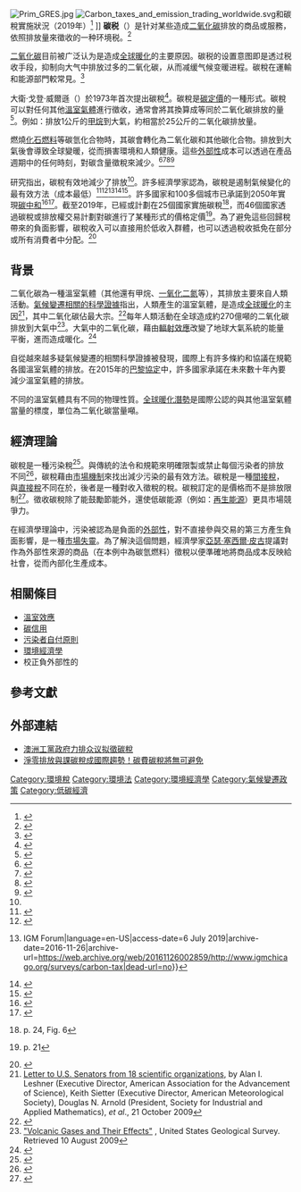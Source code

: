 [[Image:Prim_GRES.jpg|thumb]]
[[File:Carbon_taxes_and_emission_trading_worldwide.svg|alt=Carbon taxes and emission trading worldwide]]和碳稅實施狀況（2019年）<ref>{{Citation |author = World Bank Group |title = State and Trends of Carbon Pricing 2019 |date = 6 June 2019 |url = https://openknowledge.worldbank.org/handle/10986/31755 |language = en |accessdate = 2021-05-15 |archive-date = 2020-07-11 |archive-url = https://web.archive.org/web/20200711202441/https://openknowledge.worldbank.org/handle/10986/31755 |dead-url = no }}</ref>
{{Legend|#009a3e|碳排放權交易已實施或計劃實施}}
{{Legend|#323b90|碳稅已實施或計劃實施}}
{{Legend|#fbba00|正在考慮碳排放權交易或碳稅}}]]
'''碳税'''（{{lang-en|carbon tax}}）是针对某些造成[[二氧化碳|二氧化碳]]排放的商品或服務，依照排放量來徵收的一种环境税。<ref>{{Cite web|url=http://eip.iner.gov.tw/msn.aspx?datatype=YW5hbHlzaXM=&id=MTA3|title=能源稅、碳稅的合理化(一)—理論探討|website=能源資訊平台|access-date=2021年5月10日|archive-date=2021年5月11日|archive-url=https://web.archive.org/web/20210511090157/http://eip.iner.gov.tw/msn.aspx?datatype=YW5hbHlzaXM=&id=MTA3|dead-url=no}}</ref>

[[二氧化碳|二氧化碳]]目前被广泛认为是造成[[全球暖化|全球暖化]]的主要原因。碳税的设置意图即是透过税收手段，抑制向大气中排放过多的二氧化碳，从而减缓气候变暖进程。碳稅在運輸和能源部門較常見。<ref>{{Cite journal|last1=Akkaya|first1=Sahin|last2=Bakkal|first2=Ufuk|date=2020-06-01|title=Carbon Leakage Along with the Green Paradox Against Carbon Abatement? A Review Based on Carbon Tax|url=https://content.sciendo.com/view/journals/foli/20/1/article-p25.xml|journal=Folia Oeconomica Stetinensia|volume=20|issue=1|pages=25–44|doi=10.2478/foli-2020-0002|issn=1898-0198|access-date=2021-04-06|archive-date=2020-08-29|archive-url=https://web.archive.org/web/20200829171908/https://content.sciendo.com/view/journals/foli/20/1/article-p25.xml|dead-url=no}}</ref>

大衛·戈登·威爾遜（{{le|David Gordon Wilson}}）於1973年首次提出碳稅<ref>{{cite news|last1=Berdik|first1=Chris|date=10 August 2014|title=The unsung inventor of the carbon tax|work=[[The_Boston_Globe|The Boston Globe]]|url=https://www.bostonglobe.com/ideas/2014/08/09/the-unsung-inventor-carbon-tax/f1xFyWmaXf2XzW3nVxrNJK/story.html|access-date=11 August 2014|archive-date=2014-08-11|archive-url=https://web.archive.org/web/20140811043054/http://www.bostonglobe.com/ideas/2014/08/09/the-unsung-inventor-carbon-tax/f1xFyWmaXf2XzW3nVxrNJK/story.html|dead-url=no}}</ref>。碳稅是[[碳定價|碳定價]]的一種形式。碳稅可以對任何其他[[溫室氣體|溫室氣體]]進行徵收，通常會將其換算成等同於二氧化碳排放的量<ref>{{Cite web|url=https://www.card.iastate.edu/iowa_ag_review/summer_09/article1.aspx|title=Costs and Benefits to Agriculture from Climate Change Policy|website=www.card.iastate.edu|access-date=2021-04-06|archive-date=2020-07-27|archive-url=https://web.archive.org/web/20200727081748/https://www.card.iastate.edu/iowa_ag_review/summer_09/article1.aspx|dead-url=no}}</ref>。例如：排放1公斤的[[甲烷|甲烷]]到大氣，約相當於25公斤的二氧化碳排放量。

燃燒[[化石燃料|化石燃料]]等碳氫化合物時，其碳會轉化為二氧化碳和其他碳化合物。排放到大氣後會導致全球變暖，從而損害環境和人類健康。這些[[外部性|外部性]]成本可以透過在產品週期中的任何時刻，對碳含量徵稅來減少。<ref name="CollectionPoint">{{cite book |year = 2001 |contribution = 6.2.2.2.1 Collection Point and Tax Base |title = Policies, Measures, and Instruments |series = Climate Change 2001: Mitigation. Contribution of Working Group III to the Third Assessment Report of the Intergovernmental Panel on Climate Change |editor = B. Metz |publisher = Print version: Cambridge University Press, Cambridge, UK, and New York, N.Y., U.S.A.. This version: GRID-Arendal website |author = Bashmakov, I. |url = http://www.grida.no/climate/ipcc_tar/wg3/236.htm |access-date = 8 April 2011 |display-authors = etal |display-editors = etal |archive-url = https://web.archive.org/web/20131228222715/http://www.grida.no/climate/ipcc_tar/wg3/236.htm |archive-date = 28 December 2013 }}</ref><ref>{{Cite news|url=https://www.cbo.gov/publication/44223|title=Effects of a Carbon Tax on the Economy and the Environment|date=22 May 2013|work=Congressional Budget Office|access-date=29 September 2017|archive-date=2017-09-29|archive-url=https://web.archive.org/web/20170929092238/https://www.cbo.gov/publication/44223|dead-url=no}}</ref><ref>{{cite journal |last1=Kalkuhl |first1=Matthias |title=Renewable energy subsidies: Second-best policy or fatal aberration for mitigation? |journal=Resource and Energy Economics |date=September 2013 |volume=35 |issue=3 |pages=217–234 |doi=10.1016/j.reseneeco.2013.01.002 |url=https://www.pik-potsdam.de/members/edenh/publications-1/Renewableenergysubsidies.pdf |access-date=20 August 2018 |archive-date=2018-08-20 |archive-url=https://web.archive.org/web/20180820234908/https://www.pik-potsdam.de/members/edenh/publications-1/Renewableenergysubsidies.pdf |dead-url=no }}</ref><ref name="bashmakov">{{cite book|author=Bashmakov, I.|url=http://www.ipcc.ch/publications_and_data/publications_and_data_reports.htm|title=Climate Change 2001: Mitigation. Contribution of Working Group III to the Third Assessment Report of the Intergovernmental Panel on Climate Change|publisher=Cambridge University Press, Cambridge, UK, and New York, N.Y., U.S.A.|year=2001|editor=B. Metz|contribution=Policies, Measures, and Instruments|display-authors=etal|access-date=20 May 2009|display-editors=etal|archive-date=2018-10-05|archive-url=https://web.archive.org/web/20181005032403/http://www.ipcc.ch/publications_and_data/publications_and_data_reports.htm|dead-url=yes}}</ref>

研究指出，碳稅有效地減少了排放<ref name=":3" />。許多經濟學家認為，碳稅是遏制氣候變化的最有效方法（成本最低）<ref name="gupta taxes and charges">{{cite book|url=http://www.ipcc.ch/publications_and_data/ar4/wg3/en/ch13s13-2-1-2.html|title=Policies, instruments, and co-operative arrangements|author=Gupta, S.|publisher=Print version: Cambridge University Press, Cambridge, U.K., and New York, N.Y., U.S.A.. This version: IPCC website|year=2007|series=Climate Change 2007: Mitigation. Contribution of Working Group III to the Fourth Assessment Report of the Intergovernmental Panel on Climate Change (B. Metz ''et al''. Eds.)|contribution=13.2.1.2 Taxes and charges|display-authors=etal|access-date=18 March 2010 |archive-url= https://web.archive.org/web/20101029221927/http://www.ipcc.ch/publications_and_data/ar4/wg3/en/ch13s13-2-1-2.html |archive-date=29 October 2010|url-status=dead}}</ref><ref name=":6">{{Cite web|url=http://www.igmchicago.org/surveys/carbon-taxes-ii|title=Carbon Taxes II|website=igmchicago.org|access-date=6 July 2019|archive-date=2016-11-26|archive-url=https://web.archive.org/web/20161126064548/http://www.igmchicago.org/surveys/carbon-taxes-ii|dead-url=no}}</ref><ref name=":7">{{Cite web|url=http://www.igmchicago.org/surveys/carbon-tax|title=Carbon Tax {{!}} IGM Forum|language=en-US|access-date=6 July 2019|archive-date=2016-11-26|archive-url=https://web.archive.org/web/20161126002859/http://www.igmchicago.org/surveys/carbon-tax|dead-url=no}}</ref><ref name=":4">{{Cite web|url=http://www.igmchicago.org/surveys/climate-change-policies|title=Climate Change Policies|website=igmchicago.org|access-date=6 July 2019|archive-date=2018-11-18|archive-url=https://web.archive.org/web/20181118111617/http://www.igmchicago.org/surveys/climate-change-policies|dead-url=no}}</ref><ref name=":5">{{Cite web|year=2019|title=ECONOMISTS' STATEMENT ON CARBON DIVIDENDS|url=https://www.clcouncil.org/economists-statement/|access-date=18 February 2019|website=clcouncil.org|archive-date=2019-01-18|archive-url=https://web.archive.org/web/20190118081926/https://www.clcouncil.org/economists-statement/|dead-url=no}}</ref>。許多國家和100多個城市已承諾到2050年實現[[碳中和|碳中和]]<ref>{{cite web |title=77 Countries, 100+ Cities Commit to Net Zero Carbon Emissions by 2050 at Climate Summit |url=https://sdg.iisd.org/news/77-countries-100-cities-commit-to-net-zero-carbon-emissions-by-2050-at-climate-summit/ |access-date=24 September 2019 |archive-date=2019-09-28 |archive-url=https://web.archive.org/web/20190928103300/https://sdg.iisd.org/news/77-countries-100-cities-commit-to-net-zero-carbon-emissions-by-2050-at-climate-summit/ |dead-url=no }}</ref><ref name=":3">{{Cite web|url=https://econofact.org/carbon-taxes-what-can-we-learn-from-international-experience|title=Carbon Taxes: What Can We Learn From International Experience?|date=3 May 2019|website=Econofact|language=en-US|access-date=7 May 2019|archive-date=2019-05-07|archive-url=https://web.archive.org/web/20190507115911/https://econofact.org/carbon-taxes-what-can-we-learn-from-international-experience|dead-url=no}}</ref>。截至2019年，已經或計劃在25個國家實施碳稅<ref>{{Cite journal|last=World Bank Group|date=6 June 2019|title=State and Trends of Carbon Pricing 2019|hdl=10986/31755|language=en}} p. 24, Fig. 6</ref>，而46個國家透過碳稅或排放權交易計劃對碳進行了某種形式的價格定價<ref>{{Cite journal|last=World Bank Group|date=6 June 2019|title=State and Trends of Carbon Pricing 2019|hdl=10986/31755|language=en}} p. 21</ref>。為了避免這些回歸稅帶來的負面影響，碳稅收入可以直接用於低收入群體，也可以透過稅收抵免在部分或所有消費者中分配。<ref>{{cite book |year = 2001 |author = IPCC |title = 7.34. In (section): Question 7. In (book): Climate Change 2001: Synthesis Report. A Contribution of Working Groups I, II, and III to the Third Assessment Report of the Intergovernmental Panel on Climate Change (Watson, R.T. and the Core Writing Team (eds.)) |url = http://www.grida.no/climate/ipcc_tar/vol4/english/051.htm |page = 122 |publisher = Print version: Cambridge University Press, UK. This version: GRID-Arendal website |access-date = 29 March 2011 |archive-url = https://web.archive.org/web/20110501162131/http://www.grida.no/climate/ipcc_tar/vol4/english/051.htm |archive-date = 1 May 2011 }}</ref>

==背景==
二氧化碳為一種溫室氣體（其他還有甲烷、[[一氧化二氮|一氧化二氮]]等），其排放主要來自人類活動。[[關於氣候變化的科學觀點|氣候變遷相關的科學證據]]指出，人類產生的溫室氣體，是造成[[全球暖化|全球暖化]]的主因<ref>[https://web.archive.org/web/20091103213447/http://www.ucsusa.org/assets/documents/ssi/climate-change-statement-from.pdf Letter to U.S. Senators from 18 scientific organizations], by Alan I. Leshner (Executive Director, American Association for the Advancement of Science), Keith Sietter (Executive Director, American Meteorological Society), Douglas N. Arnold (President, Society for Industrial and Applied Mathematics), ''et al''., 21 October 2009</ref>，其中二氧化碳佔最大宗。<ref>{{cite web |url=http://www.ipcc.ch/pdf/assessment-report/ar4/syr/ar4_syr_spm.pdf |title=Climate Change 2007: Synthesis Report |page=14 |publisher=International Panel Climate Change |author=IPCC |year=2007 |access-date=2021-04-21 |archive-date=2011-02-28 |archive-url=https://web.archive.org/web/20110228135154/http://www.ipcc.ch/pdf/assessment-report/ar4/syr/ar4_syr_spm.pdf |dead-url=no }}</ref>每年人類活動在全球造成約270億噸的二氧化碳排放到大氣中<ref>[http://volcanoes.usgs.gov/hazards/gas/index.php "Volcanic Gases and Their Effects"] {{Wayback|url=http://volcanoes.usgs.gov/hazards/gas/index.php |date=20160130222415 }}, United States Geological Survey. Retrieved 10 August 2009</ref>。大氣中的二氧化碳，藉由[[輻射效應|輻射效應]]改變了地球大氣系統的能量平衡，進而造成暖化。<ref>{{cite book|year=2007|author=Forster, P.|contribution=2.2 Concept of Radiative Forcing|url=http://www.ipcc.ch/publications_and_data/ar4/wg1/en/ch2s2-2.html|title=Changes in Atmospheric Constituents and in Radiative Forcing|series=Climate Change 2007: The Physical Science Basis.|work=Contribution of Working Group I to the Fourth Assessment Report of the Intergovernmental Panel on Climate Change|editor=Solomon, S. D.|publisher=Print version: Cambridge University Press, Cambridge, UK, and New York, N.Y., U.S.A.. This version: IPCC website|access-date=25 August 2010|display-authors=etal|display-editors=etal|archive-url=https://web.archive.org/web/20101029222632/http://www.ipcc.ch/publications_and_data/ar4/wg1/en/ch2s2-2.html|archive-date=29 October 2010}}</ref>

自從越來越多疑氣候變遷的相關科學證據被發現，國際上有許多條約和協議在規範各國溫室氣體的排放。在2015年的[[巴黎協定|巴黎協定]]中，許多國家承諾在未來數十年內要減少溫室氣體的排放。

不同的溫室氣體具有不同的物理性質。[[全球暖化潛勢|全球暖化潛勢]]是國際公認的與其他溫室氣體當量的標度，單位為二氧化碳當量噸。

==經濟理論==
碳稅是一種污染稅<ref>{{cite encyclopedia|last=Groosman|first=Britt|title=2500 Pollution Tax|url=http://encyclo.findlaw.com/2500book.pdf|encyclopedia=Encyclopedia of Law and Economics|publisher=Edward Elgar and the University of Ghent|access-date=2 February 2014|archive-date=2001-12-01|archive-url=https://web.archive.org/web/20011201012805/http://encyclo.findlaw.com/2500book.pdf|dead-url=yes}}</ref>。與傳統的法令和規範來明確限製或禁止每個污染者的排放不同<ref>{{cite book|title=Environmental Law and Policy in the Canadian Context|url=https://archive.org/details/environmentallaw0000gree|last=Greenbaum|first=Allan|publisher=Captus Press|year=2010|isbn=978-1-55322-171-5|location=Concord, Ontario|pages=[https://archive.org/details/environmentallaw0000gree/page/n240 240]–241}}</ref>，碳稅藉由[[市場機制|市場機制]]來找出減少污染的最有效方法。碳稅是一種[[間接稅|間接稅]]，與[[直接稅|直接稅]]不同在於，後者是一種對收入徵稅的稅。碳稅訂定的是價格而不是排放限制<ref name="Hepburn">{{cite journal|year=2006|title=Regulation by prices, quantities or both: an update and an overview|url=http://economics.ouls.ox.ac.uk/12828/1/hepburn%2520(2006,%2520oxrep)%2520regulation%2520by%2520p%2520or%2520q.pdf|journal=Oxford Review of Economic Policy|volume=22|issue=2|pages=226–247|doi=10.1093/oxrep/grj014|author=Hepburn, C.|access-date=30 August 2009}}{{Dead link|date=August 2018 |bot=InternetArchiveBot |fix-attempted=yes }}</ref>。徵收碳稅除了能鼓勵節能外，還使低碳能源（例如：[[再生能源|再生能源]]）更具市場競爭力。

在經濟學理論中，污染被認為是負面的[[外部性|外部性]]，對不直接參與交易的第三方產生負面影響，是一種[[市場失靈|市場失靈]]。為了解決這個問題，經濟學家[[亞瑟·塞西爾·皮古|亞瑟·塞西爾·皮古]]提議對作為外部性來源的商品（在本例中為碳氫燃料）徵稅以便準確地將商品成本反映給社會，從而內部化生產成本。

== 相關條目 ==
* [[溫室效應|溫室效應]]
* [[碳信用|碳信用]]
* [[污染者自付原則|污染者自付原則]]
* [[環境經濟學|環境經濟學]]
* 校正負外部性的{{illm|皮古稅|en|Pigovian tax}}

==參考文獻==
{{reflist}}

== 外部連結 ==
* [https://web.archive.org/web/20110323114032/http://www.taiwanpost.com/online/2011/03/58.html 澳洲工黨政府力排众议拟徵碳稅]
* [https://esg.businesstoday.com.tw/article/category/180687/post/202105050064/淨零排放與課碳稅成國際趨勢！王美花：碳費碳稅將無可避免 淨零排放與課碳稅成國際趨勢！碳費碳稅將無可避免] {{Wayback|url=https://esg.businesstoday.com.tw/article/category/180687/post/202105050064/%E6%B7%A8%E9%9B%B6%E6%8E%92%E6%94%BE%E8%88%87%E8%AA%B2%E7%A2%B3%E7%A8%85%E6%88%90%E5%9C%8B%E9%9A%9B%E8%B6%A8%E5%8B%A2%EF%BC%81%E7%8E%8B%E7%BE%8E%E8%8A%B1%EF%BC%9A%E7%A2%B3%E8%B2%BB%E7%A2%B3%E7%A8%85%E5%B0%87%E7%84%A1%E5%8F%AF%E9%81%BF%E5%85%8D |date=20210512221732 }}
{{全球變暖和氣候變化}}

[[Category:環境稅|Category:環境稅]]
[[Category:環境法|Category:環境法]]
[[Category:環境經濟學|Category:環境經濟學]]
[[Category:氣候變遷政策|Category:氣候變遷政策]]
[[Category:低碳經濟|Category:低碳經濟]]